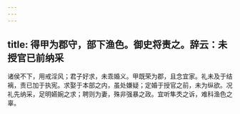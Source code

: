 ```yaml
---
---
---
```

title: 得甲为郡守，部下渔色。御史将责之。辞云：未授官已前纳采
---



诸侯不下，用戒淫风；君子好求，未乖婚义。甲既荣为郡，且念宜家。礼未及于结褵，责已加于执宪。求娶于本部之内，虽处嫌疑；定婚于授官之前，未为纵欲。况礼先纳采，足明嬿婉之求；聘则为妻，殊非强暴之政。宜听隼秂之诉，难科渔色之辜。